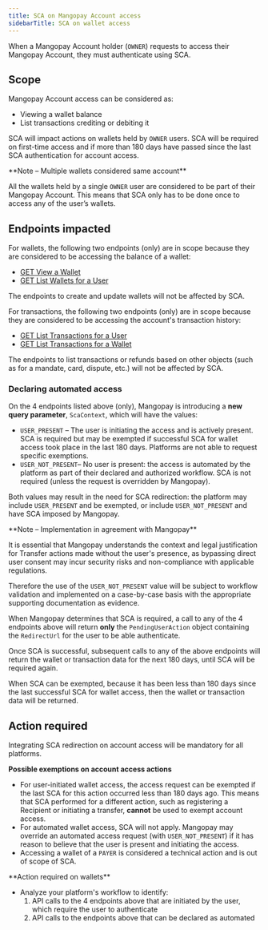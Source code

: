 ```yaml
---
title: SCA on Mangopay Account access 
sidebarTitle: SCA on wallet access
---
```


When a Mangopay Account holder (`OWNER`) requests to access their Mangopay Account, they must authenticate using SCA. 

## Scope

Mangopay Account access can be considered as:

- Viewing a wallet balance
- List transactions crediting or debiting it

SCA will impact actions on wallets held by `OWNER` users. SCA will be required on first-time access and if more than 180 days have passed since the last SCA authentication for account access.

<Note>
**Note – Multiple wallets considered same account**

All the wallets held by a single `OWNER` user are considered to be part of their Mangopay Account. This means that SCA only has to be done once to access any of the user’s wallets. 
</Note>

## Endpoints impacted

For wallets, the following two endpoints (only) are in scope because they are considered to be accessing the balance of a wallet: 

- [GET View a Wallet](/api-reference/wallets/view-wallet)
- [GET List Wallets for a User](/api-reference/wallets/list-wallets-user)

The endpoints to create and update wallets will not be affected by SCA.

For transactions, the following two endpoints (only) are in scope because they are considered to be accessing the account's transaction history:

- [GET List Transactions for a User](/api-reference/transactions/list-transactions-user)
- [GET List Transactions for a Wallet](/api-reference/transactions/list-transactions-wallet)

The endpoints to list transactions or refunds based on other objects (such as for a mandate, card, dispute, etc.) will not be affected by SCA.

### Declaring automated access

On the 4 endpoints listed above (only), Mangopay is introducing a **new query parameter**, `ScaContext`, which will have the values:

- `USER_PRESENT` – The user is initiating the access and is actively present. SCA is required but may be exempted if successful SCA for wallet access took place in the last 180 days. Platforms are not able to request specific exemptions.
- `USER_NOT_PRESENT`– No user is present: the access is automated by the platform as part of their declared and authorized workflow. SCA is not required (unless the request is overridden by Mangopay).

Both values may result in the need for SCA redirection: the platform may include `USER_PRESENT` and be exempted, or include `USER_NOT_PRESENT` and have SCA imposed by Mangopay.

<Note>
**Note – Implementation in agreement with Mangopay**

It is essential that Mangopay understands the context and legal justification for Transfer actions made without the user's presence, as bypassing direct user consent may incur security risks and non-compliance with applicable regulations. 

Therefore the use of the `USER_NOT_PRESENT` value will be subject to workflow validation and implemented on a case-by-case basis with the appropriate supporting documentation as evidence.
</Note>

When Mangopay determines that SCA is required, a call to any of the 4 endpoints above will return **only** the `PendingUserAction` object containing the `RedirectUrl` for the user to be able authenticate.

Once SCA is successful, subsequent calls to any of the above endpoints will return the wallet or transaction data for the next 180 days, until SCA will be required again.

When SCA can be exempted, because it has been less than 180 days since the last successful SCA for wallet access, then the wallet or transaction data will be returned.

## Action required

<Info>
Integrating SCA redirection on account access will be mandatory for all platforms.

**Possible exemptions on account access actions**

- For user-initiated wallet access, the access request can be exempted if the last SCA for this action occurred less than 180 days ago. This means that SCA performed for a different action, such as registering a Recipient or initiating a transfer, **cannot** be used to exempt account access.
- For automated wallet access, SCA will not apply. Mangopay may override an automated access request (with `USER_NOT_PRESENT`) if it has reason to believe that the user is present and initiating the access.
- Accessing a wallet of a `PAYER` is considered a technical action and is out of scope of SCA.
</Info>

<Info>
**Action required on wallets**

- Analyze your platform's workflow to identify:
    1. API calls to the 4 endpoints above that are initiated by the user, which require the user to authenticate
    2. API calls to the endpoints above that can be declared as automated
</Info>
